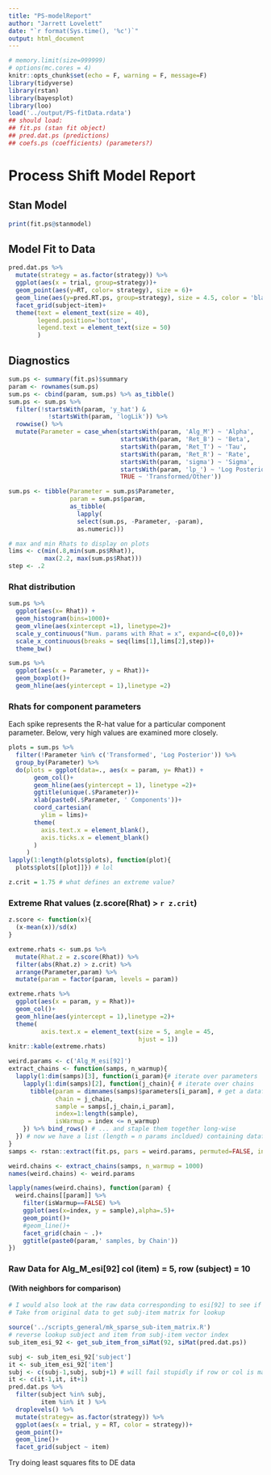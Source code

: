 ```yaml
---
title: "PS-modelReport"
author: "Jarrett Lovelett"
date: "`r format(Sys.time(), '%c')`"
output: html_document
---
```


```r
# memory.limit(size=999999)
# options(mc.cores = 4)
knitr::opts_chunk$set(echo = F, warning = F, message=F)
library(tidyverse)
library(rstan)
library(bayesplot)
library(loo)
load('../output/PS-fitData.rdata')
## should load:
## fit.ps (stan fit object)
## pred.dat.ps (predictions)
## coefs.ps (coefficients) (parameters?)
```

# Process Shift Model Report

## Stan Model
```r
print(fit.ps@stanmodel)
```


## Model Fit to Data 
```r
pred.dat.ps %>%
  mutate(strategy = as.factor(strategy)) %>%
  ggplot(aes(x = trial, group=strategy))+
  geom_point(aes(y=RT, color= strategy), size = 6)+
  geom_line(aes(y=pred.RT.ps, group=strategy), size = 4.5, color = 'black', alpha = .8)+
  facet_grid(subject~item)+
  theme(text = element_text(size = 40),
        legend.position='bottom',
        legend.text = element_text(size = 50)
        )
```


## Diagnostics
```r
sum.ps <- summary(fit.ps)$summary
param <- rownames(sum.ps)
sum.ps <- cbind(param, sum.ps) %>% as_tibble()
sum.ps <- sum.ps %>%
  filter(!startsWith(param, 'y_hat') & 
           !startsWith(param, 'logLik')) %>%
  rowwise() %>%
  mutate(Parameter = case_when(startsWith(param, 'Alg_M') ~ 'Alpha',
                               startsWith(param, 'Ret_B') ~ 'Beta',
                               startsWith(param, 'Ret_T') ~ 'Tau',
                               startsWith(param, 'Ret_R') ~ 'Rate',
                               startsWith(param, 'sigma') ~ 'Sigma',
                               startsWith(param, 'lp_') ~ 'Log Posterior',
                               TRUE ~ 'Transformed/Other')) 

sum.ps <- tibble(Parameter = sum.ps$Parameter, 
                 param = sum.ps$param,
                 as_tibble(
                   lapply(
                   select(sum.ps, -Parameter, -param), 
                   as.numeric)))

# max and min Rhats to display on plots
lims <- c(min(.8,min(sum.ps$Rhat)),
          max(2.2, max(sum.ps$Rhat)))
step <- .2
```

### Rhat distribution
```r
sum.ps %>% 
  ggplot(aes(x= Rhat)) +
  geom_histogram(bins=1000)+
  geom_vline(aes(xintercept =1), linetype=2)+
  scale_y_continuous("Num. params with Rhat = x", expand=c(0,0))+
  scale_x_continuous(breaks = seq(lims[1],lims[2],step))+
  theme_bw()
```

```r
sum.ps %>%
  ggplot(aes(x = Parameter, y = Rhat))+
  geom_boxplot()+
  geom_hline(aes(yintercept = 1),linetype =2)
```

### Rhats for component parameters

Each spike represents the R-hat value for a particular component parameter. Below, very high values are examined more closely. 
```r
plots = sum.ps %>% 
  filter(!Parameter %in% c('Transformed', 'Log Posterior')) %>%
  group_by(Parameter) %>%
  do(plots = ggplot(data=., aes(x = param, y= Rhat)) +
       geom_col()+
       geom_hline(aes(yintercept = 1), linetype =2)+
       ggtitle(unique(.$Parameter))+
       xlab(paste0(.$Parameter, ' Components'))+
       coord_cartesian( 
         ylim = lims)+
       theme(
         axis.text.x = element_blank(),
         axis.ticks.x = element_blank()
       )
     )
lapply(1:length(plots$plots), function(plot){
  plots$plots[[plot]]}) # lol

```

```r
z.crit = 1.75 # what defines an extreme value?
```

### Extreme Rhat values (z.score(Rhat) > `r z.crit`)

```r
z.score <- function(x){
  (x-mean(x))/sd(x)
}

extreme.rhats <- sum.ps %>% 
  mutate(Rhat.z = z.score(Rhat)) %>%
  filter(abs(Rhat.z) > z.crit) %>%
  arrange(Parameter,param) %>%
  mutate(param = factor(param, levels = param))

extreme.rhats %>%
  ggplot(aes(x = param, y = Rhat))+
  geom_col()+
  geom_hline(aes(yintercept = 1),linetype =2)+
  theme(
         axis.text.x = element_text(size = 5, angle = 45, 
                                    hjust = 1))
knitr::kable(extreme.rhats)
```

```r
weird.params <- c('Alg_M_esi[92]')
extract_chains <- function(samps, n_warmup){
  lapply(1:dim(samps)[3], function(i_param){# iterate over parameters
    lapply(1:dim(samps)[2], function(j_chain){ # iterate over chains
      tibble(param = dimnames(samps)$parameters[i_param], # get a dataframe of samples per chain...
             chain = j_chain,
             sample = samps[,j_chain,i_param],
             index=1:length(sample),
             isWarmup = index <= n_warmup)
    }) %>% bind_rows() # ... and staple them together long-wise
  }) # now we have a list (length = n params incldued) containing dataframes of indexed samples by chain
}
samps <- rstan::extract(fit.ps, pars = weird.params, permuted=FALSE, inc_warmup=TRUE)

weird.chains <- extract_chains(samps, n_warmup = 1000)
names(weird.chains) <- weird.params
```

```r
lapply(names(weird.chains), function(param) {
  weird.chains[[param]] %>%
    filter(isWarmup==FALSE) %>%
    ggplot(aes(x=index, y = sample),alpha=.5)+
    geom_point()+
    #geom_line()+
    facet_grid(chain ~ .)+
    ggtitle(paste0(param,' samples, by Chain'))
})
```

### Raw Data for Alg_M_esi[92] col (item) = 5, row (subject) = 10
#### (With neighbors for comparison)
```r
# I would also look at the raw data corresponding to esi[92] to see if there is a reason why the M parameter might be multimodal?
# Take from original data to get subj-item matrix for lookup

source('../scripts_general/mk_sparse_sub-item_matrix.R')
# reverse lookup subject and item from subj-item vector index
sub_item_esi_92 <- get_sub_item_from_siMat(92, siMat(pred.dat.ps))

subj <- sub_item_esi_92['subject']
it <- sub_item_esi_92['item']
subj <- c(subj-1,subj, subj+1) # will fail stupidly if row or col is max or min... 
it <- c(it-1,it, it+1)
pred.dat.ps %>% 
  filter(subject %in% subj,
         item %in% it ) %>%
  droplevels() %>%
  mutate(strategy= as.factor(strategy)) %>%
  ggplot(aes(x = trial, y = RT, color = strategy))+
  geom_point()+
  geom_line()+
  facet_grid(subject ~ item)
```

Try doing least squares fits to DE data                   